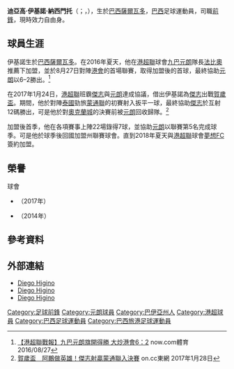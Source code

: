 {{NoteTA
|G1=足球
|1=zh-hans:迪耶戈;zh-hant:迪耶戈;zh-hk:迪亞高;
|2=zh-hans:伊基诺;zh-hant:伊基諾;zh-hk:希堅奴;
|3=zh-hans:纳西门托;zh-hant:納西門托;zh-hk:拿施明托;
}}
{{Infobox football biography
| name        = 伊基諾 <br> Diego Higino
| image       = Diego Higino Nascimento.jpg
| image_size  = 
| fullname    = Diego Higino Nascimento
| nickname    = 
| birth_date  = {{Birth date and age|1986|9|14|}}
| birth_place = [[巴西|巴西]]，[[薩爾瓦多_(巴西)|薩爾瓦多]]
| height      = {{height|m=1.86}}
| position    = [[前鋒_(足球)|前鋒]]
| currentclub = 自由身
| clubnumber  = 
| youthyears1 = 2006
| youthclubs1 = {{link-en|加利西亞體育會|Galícia Esporte Clube|加利西亞}} 
| years1 = 2006–2007
| clubs1 = {{link-en|加利西亞體育會|Galícia Esporte Clube|加利西亞}} 
| caps1  = 21
| goals1 = 15
| years2 = 2008
| clubs2 = [[阿美利加納泰|阿美利加納泰]]
| caps2  = 6
| goals2 = 5
| years3 = 2008–2009
| clubs3 = [[華斯高達伽馬划艇會|華斯高]]
| caps3  = 5
| goals3 = 4
| years4 = 2009
| clubs4 = {{link-en|阿拉戈伊尼亞斯體育會|Alagoinhas Atlético Clube|阿拉戈伊尼亞斯}}
| caps4  = 5
| goals4 = 1
| years5 = 2010
| clubs5 = {{link-en|阿蘇體育會|Associação Sportiva Sociedade Unida|阿蘇}} 
| caps5  = 1
| goals5 = 0
| years6 = 2010–2011
| clubs6 = {{link-en|加利西亞體育會|Galícia Esporte Clube|加利西亞}} 
| caps6  = 
| goals6 = 
| years7 = 2011
| clubs7 = {{link-en|茹阿澤魯體育會|Juazeiro Social Clube|茹阿澤魯}}
| caps7  = 2
| goals7 = 0
| years8 = 2012
| clubs8 = → {{link-en|聖馬特烏斯體育會|Centro Educativo Recreativo Associação Atlética São Mateus|聖馬特烏斯}}
| caps8  = 2
| goals8 = 0
| years9 = 2012
| clubs9 = {{link-en|保地花高體育會|Botafogo Sport Club|保地花高}}
| caps9  = 13
| goals9 = 2
| years10 = 2012
| clubs10 = {{link-en|阿拉戈亞諾體育會|Alagoinhas Atlético Clube|阿拉戈亞諾體育}}
| caps10  = 
| goals10 =  
| years11 = 2013
| clubs11 = {{link-en|加利西亞體育會|Galícia Esporte Clube|加利西亞}} 
| caps11  = 
| goals11 = 
| years12 = 2013
| clubs12 = {{link-en|保地花高體育會|Botafogo Sport Club|保地花高}}
| caps12  = 13
| goals12 = 2
| years13 = 2014 
| clubs13 = {{link-en|雅庫伊皮體育會|Esporte Clube Jacuipense|雅庫伊皮}}
| caps13  = 16
| goals13 = 2
| years14 = 2014
| clubs14 = {{link-pt|法林明高足球會|Clube Esportivo Flamengo|法林明高}} 
| caps14  = 
| goals14 = 
| years15 = 2015
| clubs15 = {{link-en|單車會體育會|Associação Esportiva Velo Clube Rioclarense|單車會}} 
| caps15  = 15
| goals15 = 3
| years16 = 2015
| clubs16 = {{link-en|伊比蘭加體育會|Esporte Clube Ypiranga|伊比蘭加}} 
| caps16  = 
| goals16 =  
| years17 = 2016
| clubs17 = {{link-en|安拿波利拿體育會|Associação Atlética Anapolina|安拿波利拿}}
| caps17  = 6
| goals17 = 0
| years18 = 2016
| clubs18 = {{link-en|孔基斯塔體育會|Esporte Clube Primeiro Passo Vitória da Conquista|孔基斯塔}}
| caps18  = 1
| goals18 = 0
| years19 = 2016–2017
| clubs19 = [[元朗足球會|九巴元朗]]
| caps19  = 22
| goals19 = 7
| years20 = 2017
| clubs20 = {{link-en|圖巴朗體育會|Clube Atlético Tubarão|圖巴朗}} 
| caps20  = 
| goals20 = 
| years21 = 2018–2019
| clubs21 = [[夢想體育會|夢想FC]]
| caps21  = 9
| goals21 = 4
| nationalyears1 = 
| nationalteam1  = 
| nationalcaps1  = 
| nationalgoals1 = 
| pcupdate = 2019年1月19日
| ntupdate = 
}}

'''迪亞高·伊基諾·納西門托'''（；{{lang-pt|Diego Higino Nascimento}}，{{bd|1986年|9月14日}}），生於[[巴西|巴西]][[薩爾瓦多_(巴西)|薩爾瓦多]]，[[巴西|巴西]]足球運動員，司職[[前鋒_(足球)|前鋒]]，現時效力自由身。

==球員生涯==
伊基諾生於[[巴西|巴西]][[薩爾瓦多_(巴西)|薩爾瓦多]]。在2016年夏天，他在[[港超聯|港超聯]]球會[[元朗足球會|九巴元朗]]隊長[[法比奧·盧比斯|法比奧]]推薦下加盟，並於8月27日對陣[[香港足球會|港會]]的首場聯賽，取得加盟後的首球，最終協助[[元朗足球會|元朗]]以6–2勝出。<ref>[http://sports.now.com/home/news/details?id=15932788555 【港超聯戰報】九巴元朗旗開得勝 大炒港會6：2] {{Wayback|url=http://sports.now.com/home/news/details?id=15932788555 |date=20161230232124 }} now.com體育 2016/08/27</ref>

在2017年1月24日，[[港超聯|港超聯]]班霸[[傑志體育會|傑志]]與[[元朗足球會|元朗]]達成協議，借出伊基諾為[[傑志體育會|傑志]]出戰[[2017年賀歲盃足球賽|賀歲盃]]。期間，他於對陣[[泰國|泰國]]勁旅[[蒙通聯足球會|蒙通聯]]的初賽射入扳平一球，最終協助[[傑志體育會|傑志]]於互射12碼勝出，可是他於對[[奧克蘭城足球俱樂部|奧克蘭城]]的決賽前被[[元朗足球會|元朗]]回收歸隊。<ref>[http://hk.on.cc/hk/bkn/cnt/sport/20170128/bkn-20170128194256229-0128_00882_001.html 賀歲盃　阿鵬做英雄！傑志射贏蒙通聯入決賽] {{Wayback|url=http://hk.on.cc/hk/bkn/cnt/sport/20170128/bkn-20170128194256229-0128_00882_001.html |date=20170202070406 }} on.cc東網 2017年1月28日</ref>

加盟後首季，他在各項賽事上陣22場錄得7球，並協助[[元朗足球會|元朗]]以聯賽第5名完成球季。可是他於球季後回國加盟州聯賽球會{{link-en|圖巴朗體育會|Clube Atlético Tubarão|圖巴朗}}。直到2018年夏天與[[港超聯|港超聯]]球會[[夢想體育會|夢想FC]]簽約加盟。

==榮譽==
;球會
* {{link-en|聖卡塔琳娜盃冠軍|Copa Santa Catarina}}（2017年）
* {{link-pt|巴伊亞州州長亞軍|Copa Governador do Estado da Bahia}}（2014年）

==參考資料==
{{Reflist}}

==外部連結==
*[https://www.hkfa.com/ch/club/57/detail?player=15580 Diego Higino] {{Wayback|url=https://www.hkfa.com/ch/club/57/detail?player=15580 |date=20160916223834 }}
*[https://www.transfermarkt.com/diego-higino/profil/spieler/447173 Diego Higino] {{Wayback|url=https://www.transfermarkt.com/diego-higino/profil/spieler/447173 |date=20180714135317 }}
*[https://us.soccerway.com/players/diego-higino-nascimento/70808/ Diego Higino] {{Wayback|url=https://us.soccerway.com/players/diego-higino-nascimento/70808/ |date=20180714135344 }}

{{夢想FC球員名單}}

{{DEFAULTSORT:Higino Nascimento, Diego}} 
[[Category:足球前鋒|Category:足球前鋒]]
[[Category:元朗球員|Category:元朗球員]]
[[Category:巴伊亞州人|Category:巴伊亞州人]]
[[Category:港超球員|Category:港超球員]]
[[Category:巴西足球運動員|Category:巴西足球運動員]]
[[Category:巴西旅港足球運動員|Category:巴西旅港足球運動員]]